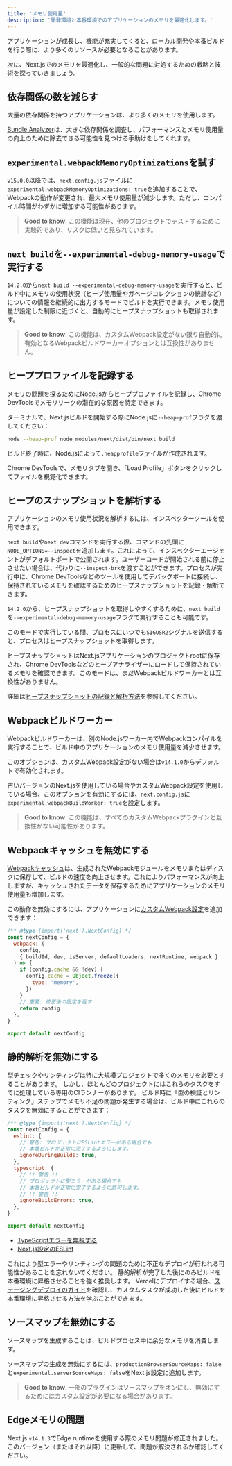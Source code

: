 ```yaml
---
title: 'メモリ使用量'
description: '開発環境と本番環境でのアプリケーションのメモリを最適化します。'
---
```


アプリケーションが成長し、機能が充実してくると、ローカル開発や本番ビルドを行う際に、より多くのリソースが必要となることがあります。

次に、Next.jsでのメモリを最適化し、一般的な問題に対処するための戦略と技術を探っていきましょう。

## 依存関係の数を減らす

大量の依存関係を持つアプリケーションは、より多くのメモリを使用します。

[Bundle Analyzer](/docs/app/building-your-application/optimizing/package-bundling)は、大きな依存関係を調査し、パフォーマンスとメモリ使用量の向上のために除去できる可能性を見つける手助けをしてくれます。

## `experimental.webpackMemoryOptimizations`を試す

`v15.0.0`以降では、`next.config.js`ファイルに`experimental.webpackMemoryOptimizations: true`を追加することで、Webpackの動作が変更され、最大メモリ使用量が減少します。ただし、コンパイル時間がわずかに増加する可能性があります。

> **Good to know**: この機能は現在、他のプロジェクトでテストするために実験的であり、リスクは低いと見られています。

## `next build`を`--experimental-debug-memory-usage`で実行する

`14.2.0`から`next build --experimental-debug-memory-usage`を実行すると、ビルド中にメモリの使用状況（ヒープ使用量やガベージコレクションの統計など）についての情報を継続的に出力するモードでビルドを実行できます。メモリ使用量が設定した制限に近づくと、自動的にヒープスナップショットも取得されます。

> **Good to know**: この機能は、カスタムWebpack設定がない限り自動的に有効となるWebpackビルドワーカーオプションとは互換性がありません。

## ヒーププロファイルを記録する

メモリの問題を探るためにNode.jsからヒーププロファイルを記録し、Chrome DevToolsでメモリリークの潜在的な原因を特定できます。

ターミナルで、Next.jsビルドを開始する際にNode.jsに`--heap-prof`フラグを渡してください：

```sh
node --heap-prof node_modules/next/dist/bin/next build
```

ビルド終了時に、Node.jsによって`.heapprofile`ファイルが作成されます。

Chrome DevToolsで、メモリタブを開き、「Load Profile」ボタンをクリックしてファイルを視覚化できます。

## ヒープのスナップショットを解析する

アプリケーションのメモリ使用状況を解析するには、インスペクターツールを使用できます。

`next build`や`next dev`コマンドを実行する際、コマンドの先頭に`NODE_OPTIONS=--inspect`を追加します。これによって、インスペクターエージェントがデフォルトポートで公開されます。ユーザーコードが開始される前に停止させたい場合は、代わりに`--inspect-brk`を渡すことができます。プロセスが実行中に、Chrome DevToolsなどのツールを使用してデバッグポートに接続し、保持されているメモリを確認するためのヒープスナップショットを記録・解析できます。

`14.2.0`から、ヒープスナップショットを取得しやすくするために、`next build`を`--experimental-debug-memory-usage`フラグで実行することも可能です。

このモードで実行している間、プロセスにいつでも`SIGUSR2`シグナルを送信すると、プロセスはヒープスナップショットを取得します。

ヒープスナップショットはNext.jsアプリケーションのプロジェクトrootに保存され、Chrome DevToolsなどのヒープアナライザーにロードして保持されているメモリを確認できます。このモードは、まだWebpackビルドワーカーとは互換性がありません。

詳細は[ヒープスナップショットの記録と解析方法](https://developer.chrome.com/docs/devtools/memory-problems/heap-snapshots)を参照してください。

## Webpackビルドワーカー

Webpackビルドワーカーは、別のNode.jsワーカー内でWebpackコンパイルを実行することで、ビルド中のアプリケーションのメモリ使用量を減少させます。

このオプションは、カスタムWebpack設定がない場合は`v14.1.0`からデフォルトで有効化されます。

古いバージョンのNext.jsを使用している場合やカスタムWebpack設定を使用している場合、このオプションを有効にするには、`next.config.js`に`experimental.webpackBuildWorker: true`を設定します。

> **Good to know**: この機能は、すべてのカスタムWebpackプラグインと互換性がない可能性があります。

## Webpackキャッシュを無効にする

[Webpackキャッシュ](https://webpack.js.org/configuration/cache/)は、生成されたWebpackモジュールをメモリまたはディスクに保存して、ビルドの速度を向上させます。これによりパフォーマンスが向上しますが、キャッシュされたデータを保存するためにアプリケーションのメモリ使用量も増加します。

この動作を無効にするには、アプリケーションに[カスタムWebpack設定](/docs/app/api-reference/next-config-js/webpack)を追加できます：

```js title="next.config.mjs"
/** @type {import('next').NextConfig} */
const nextConfig = {
  webpack: (
    config,
    { buildId, dev, isServer, defaultLoaders, nextRuntime, webpack }
  ) => {
    if (config.cache && !dev) {
      config.cache = Object.freeze({
        type: 'memory',
      })
    }
    // 重要: 修正後の設定を返す
    return config
  },
}

export default nextConfig
```

## 静的解析を無効にする

型チェックやリンティングは特に大規模プロジェクトで多くのメモリを必要とすることがあります。
しかし、ほとんどのプロジェクトにはこれらのタスクをすでに処理している専用のCIランナーがあります。
ビルド時に「型の検証とリンティング」ステップでメモリ不足の問題が発生する場合は、ビルド中にこれらのタスクを無効にすることができます：

```js title="next.config.mjs"
/** @type {import('next').NextConfig} */
const nextConfig = {
  eslint: {
    // 警告: プロジェクトにESLintエラーがある場合でも
    // 本番ビルドが正常に完了するようにします。
    ignoreDuringBuilds: true,
  },
  typescript: {
    // !! 警告 !!
    // プロジェクトに型エラーがある場合でも
    // 本番ビルドが正常に完了するように許可します。
    // !! 警告 !!
    ignoreBuildErrors: true,
  },
}

export default nextConfig
```

- [TypeScriptエラーを無視する](/docs/pages/building-your-application/configuring/typescript#ignoring-typescript-errors)
- [Next.js設定のESLint](/docs/pages/api-reference/next-config-js/eslint)

これにより型エラーやリンティングの問題のために不正なデプロイが行われる可能性があることを忘れないでください。
静的解析が完了した後にのみビルドを本番環境に昇格させることを強く推奨します。
Vercelにデプロイする場合、[ステージングデプロイのガイド](https://vercel.com/docs/deployments/managing-deployments#staging-and-promoting-a-production-deployment)を確認し、カスタムタスクが成功した後にビルドを本番環境に昇格させる方法を学ぶことができます。

## ソースマップを無効にする

ソースマップを生成することは、ビルドプロセス中に余分なメモリを消費します。

ソースマップの生成を無効にするには、`productionBrowserSourceMaps: false`と`experimental.serverSourceMaps: false`をNext.js設定に追加します。

> **Good to know**: 一部のプラグインはソースマップをオンにし、無効にするためにはカスタム設定が必要になる場合があります。

## Edgeメモリの問題

Next.js `v14.1.3`でEdge runtimeを使用する際のメモリ問題が修正されました。このバージョン（またはそれ以降）に更新して、問題が解決されるか確認してください。